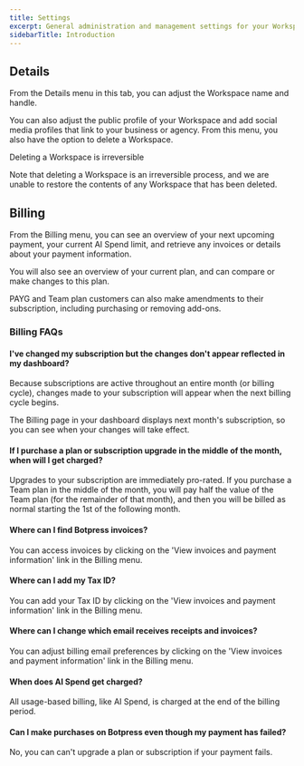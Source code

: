```yaml
---
title: Settings
excerpt: General administration and management settings for your Workspace.
sidebarTitle: Introduction
---
```

## Details

From the Details menu in this tab, you can adjust the Workspace name and handle.

You can also adjust the public profile of your Workspace and add social media profiles that link to your business or agency. From this menu, you also have the option to delete a Workspace.

<Warning>
Deleting a Workspace is irreversible

Note that deleting a Workspace is an irreversible process, and we are unable to restore the contents of any Workspace that has been deleted.
</Warning>

## Billing

From the Billing menu, you can see an overview of your next upcoming payment, your current AI Spend limit, and retrieve any invoices or details about your payment information.

You will also see an overview of your current plan, and can compare or make changes to this plan.

PAYG and Team plan customers can also make amendments to their subscription, including purchasing or removing add-ons.

### Billing FAQs

#### I've changed my subscription but the changes don't appear reflected in my dashboard?

Because subscriptions are active throughout an entire month (or billing cycle), changes made to your subscription will appear when the next billing cycle begins.

The Billing page in your dashboard displays next month's subscription, so you can see when your changes will take effect.

#### If I purchase a plan or subscription upgrade in the middle of the month, when will I get charged?

Upgrades to your subscription are immediately pro-rated. If you purchase a Team plan in the middle of the month, you will pay half the value of the Team plan (for the remainder of that month), and then you will be billed as normal starting the 1st of the following month.

#### Where can I find Botpress invoices?

You can access invoices by clicking on the 'View invoices and payment information' link in the Billing menu.

#### Where can I add my Tax ID?

You can add your Tax ID by clicking on the 'View invoices and payment information' link in the Billing menu.

#### Where can I change which email receives receipts and invoices?

You can adjust billing email preferences by clicking on the 'View invoices and payment information' link in the Billing menu.

#### When does AI Spend get charged?

All usage-based billing, like AI Spend, is charged at the end of the billing period.

#### Can I make purchases on Botpress even though my payment has failed?

No, you can can't upgrade a plan or subscription if your payment fails.
